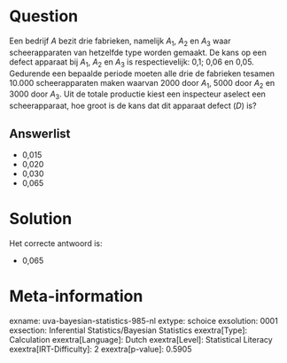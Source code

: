 Question
========

Een bedrijf *A* bezit drie fabrieken, namelijk *A*~1~, *A*~2~ en *A*~3~
waar scheerapparaten van hetzelfde type worden gemaakt. De kans op een
defect apparaat bij *A*~1~, *A*~2~ en *A*~3~ is respectievelijk: 0,1;
0,06 en 0,05. Gedurende een bepaalde periode moeten alle drie de
fabrieken tesamen 10.000 scheerapparaten maken waarvan 2000 door *A*~1~,
5000 door *A*~2~ en 3000 door *A*~3~. Uit de totale productie kiest een
inspecteur aselect een scheerapparaat, hoe groot is de kans dat dit
apparaat defect (*D*) is?


Answerlist
----------

* 0,015
* 0,020
* 0,030
* 0,065

Solution
========

Het correcte antwoord is: 

* 0,065

Meta-information
================
exname: uva-bayesian-statistics-985-nl
extype: schoice
exsolution: 0001
exsection: Inferential Statistics/Bayesian Statistics
exextra[Type]: Calculation
exextra[Language]: Dutch
exextra[Level]: Statistical Literacy
exextra[IRT-Difficulty]: 2
exextra[p-value]: 0.5905
